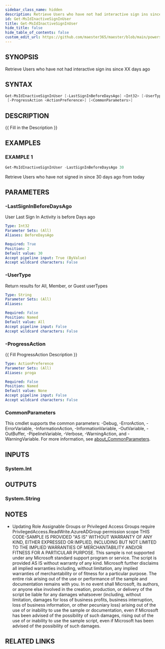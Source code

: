 ```yaml
---
sidebar_class_name: hidden
description: Retrieve Users who have not had interactive sign ins since XX days ago
id: Get-MsIdInactiveSignInUser
title: Get-MsIdInactiveSignInUser
hide_title: false
hide_table_of_contents: false
custom_edit_url: https://github.com/maester365/maester/blob/main/powershell/public/Get-MsIdInactiveSignInUser.ps1
---
```


## SYNOPSIS

Retrieve Users who have not had interactive sign ins since XX days ago

## SYNTAX

```powershell
Get-MsIdInactiveSignInUser [-LastSignInBeforeDaysAgo] <Int32> [-UserType <String>]
 [-ProgressAction <ActionPreference>] [<CommonParameters>]
```

## DESCRIPTION

\{\{ Fill in the Description \}\}

## EXAMPLES

### EXAMPLE 1

```powershell
Get-MsIdInactiveSignInUser -LastSignInBeforeDaysAgo 30
```

Retrieve Users who have not signed in since 30 days ago from today

## PARAMETERS

### -LastSignInBeforeDaysAgo

User Last Sign In Activity is before Days ago

```yaml
Type: Int32
Parameter Sets: (All)
Aliases: BeforeDaysAgo

Required: True
Position: 2
Default value: 30
Accept pipeline input: True (ByValue)
Accept wildcard characters: False
```

### -UserType

Return results for All, Member, or Guest userTypes

```yaml
Type: String
Parameter Sets: (All)
Aliases:

Required: False
Position: Named
Default value: All
Accept pipeline input: False
Accept wildcard characters: False
```

### -ProgressAction

\{\{ Fill ProgressAction Description \}\}

```yaml
Type: ActionPreference
Parameter Sets: (All)
Aliases: proga

Required: False
Position: Named
Default value: None
Accept pipeline input: False
Accept wildcard characters: False
```

### CommonParameters

This cmdlet supports the common parameters: -Debug, -ErrorAction, -ErrorVariable, -InformationAction, -InformationVariable, -OutVariable, -OutBuffer, -PipelineVariable, -Verbose, -WarningAction, and -WarningVariable. For more information, see [about_CommonParameters](http://go.microsoft.com/fwlink/?LinkID=113216).

## INPUTS

### System.Int

## OUTPUTS

### System.String

## NOTES
- Updating Role Assignable Groups or Privileged Access Groups require PrivilegedAccess.ReadWrite.AzureADGroup permission scope
THIS CODE-SAMPLE IS PROVIDED "AS IS" WITHOUT WARRANTY OF ANY KIND, EITHER EXPRESSED
OR IMPLIED, INCLUDING BUT NOT LIMITED TO THE IMPLIED WARRANTIES OF MERCHANTABILITY AND/OR
FITNESS FOR A PARTICULAR PURPOSE.
This sample is not supported under any Microsoft standard support program or service.
The script is provided AS IS without warranty of any kind. Microsoft further disclaims all
implied warranties including, without limitation, any implied warranties of merchantability
or of fitness for a particular purpose. The entire risk arising out of the use or performance
of the sample and documentation remains with you. In no event shall Microsoft, its authors,
or anyone else involved in the creation, production, or delivery of the script be liable for
any damages whatsoever (including, without limitation, damages for loss of business profits,
business interruption, loss of business information, or other pecuniary loss) arising out of
the use of or inability to use the sample or documentation, even if Microsoft has been advised
of the possibility of such damages, rising out of the use of or inability to use the sample script,
even if Microsoft has been advised of the possibility of such damages.

## RELATED LINKS
